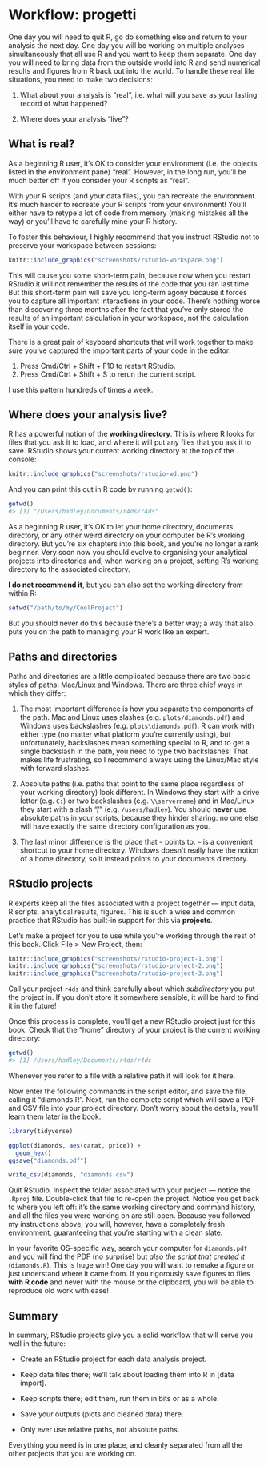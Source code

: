 # Workflow: progetti

One day you will need to quit R, go do something else and return to your analysis the next day. One day you will be working on multiple analyses simultaneously that all use R and you want to keep them separate. One day you will need to bring data from the outside world into R and send numerical results and figures from R back out into the world. To handle these real life situations, you need to make two decisions:

1.  What about your analysis is "real", i.e. what will you save as your 
    lasting record of what happened?

1.  Where does your analysis "live"?

## What is real?

As a beginning R user, it's OK to consider your environment (i.e. the objects listed in the environment pane) "real". However, in the long run, you'll be much better off if you consider your R scripts as "real". 

With your R scripts (and your data files), you can recreate the environment. It's much harder to recreate your R scripts from your environment! You'll either have to retype a lot of code from memory (making mistakes all the way) or you'll have to carefully mine your R history.

To foster this behaviour, I highly recommend that you instruct RStudio not to preserve your workspace between sessions:

```r
knitr::include_graphics("screenshots/rstudio-workspace.png")
```

This will cause you some short-term pain, because now when you restart RStudio it will not remember the results of the code that you ran last time. But this short-term pain will save you long-term agony because it forces you to capture all important interactions in your code. There's nothing worse than discovering three months after the fact that you've only stored the results of an important calculation in your workspace, not the calculation itself in your code. 

There is a great pair of keyboard shortcuts that will work together to make sure you've captured the important parts of your code in the editor:

1. Press Cmd/Ctrl + Shift + F10 to restart RStudio.
2. Press Cmd/Ctrl + Shift + S to rerun the current script.

I use this pattern hundreds of times a week.

## Where does your analysis live?

R has a powerful notion of the __working directory__. This is where R looks for files that you ask it to load, and where it will put any files that you ask it to save. RStudio shows your current working directory at the top of the console:

```r
knitr::include_graphics("screenshots/rstudio-wd.png")
```

And you can print this out in R code by running `getwd()`:

```r
getwd()
#> [1] "/Users/hadley/Documents/r4ds/r4ds"
```

As a beginning R user, it's OK to let your home directory, documents directory, or any other weird directory on your computer be R's working directory. But you're six chapters into this book, and you're no longer a rank beginner. Very soon now you should evolve to organising your analytical projects into directories and, when working on a project, setting R's working directory to the associated directory.

__I do not recommend it__, but you can also set the working directory from within R:

```r
setwd("/path/to/my/CoolProject")
```

But you should never do this because there's a better way; a way that also puts you on the path to managing your R work like an expert.

## Paths and directories

Paths and directories are a little complicated because there are two basic styles of paths: Mac/Linux and Windows. There are three chief ways in which they differ:

1.  The most important difference is how you separate the components of the
    path. Mac and Linux uses slashes (e.g. `plots/diamonds.pdf`) and Windows
    uses backslashes (e.g. `plots\diamonds.pdf`). R can work with either type
    (no matter what platform you're currently using), but unfortunately, 
    backslashes mean something special to R, and to get a single backslash 
    in the path, you need to type two backslashes! That makes life frustrating, 
    so I recommend always using the Linux/Mac style with forward slashes.

1.  Absolute paths (i.e. paths that point to the same place regardless of 
    your working directory) look different. In Windows they start with a drive
    letter (e.g. `C:`) or two backslashes (e.g. `\\servername`) and in
    Mac/Linux they start with a slash "/" (e.g. `/users/hadley`). You should
    __never__ use absolute paths in your scripts, because they hinder sharing: 
    no one else will have exactly the same directory configuration as you.

1.  The last minor difference is the place that `~` points to. `~` is a
    convenient shortcut to your home directory. Windows doesn't really have 
    the notion of a home directory, so it instead points to your documents
    directory.

## RStudio projects

R experts keep all the files associated with a project together --- input data, R scripts, analytical results, figures. This is such a wise and common practice that RStudio has built-in support for this via __projects__.

Let's make a project for you to use while you're working through the rest of this book. Click File > New Project, then:

```r
knitr::include_graphics("screenshots/rstudio-project-1.png")
knitr::include_graphics("screenshots/rstudio-project-2.png")
knitr::include_graphics("screenshots/rstudio-project-3.png")
```

Call your project `r4ds` and think carefully about which _subdirectory_ you put the project in. If you don't store it somewhere sensible, it will be hard to find it in the future!

Once this process is complete, you'll get a new RStudio project just for this book. Check that the "home" directory of your project is the current working directory:

```r
getwd()
#> [1] /Users/hadley/Documents/r4ds/r4ds
```

Whenever you refer to a file with a relative path it will look for it here. 

Now enter the following commands in the script editor, and save the file, calling it "diamonds.R". Next, run the complete script which will save a PDF and CSV file into your project directory. Don't worry about the details, you'll learn them later in the book.

```r
library(tidyverse)

ggplot(diamonds, aes(carat, price)) + 
  geom_hex()
ggsave("diamonds.pdf")

write_csv(diamonds, "diamonds.csv")
```

Quit RStudio. Inspect the folder associated with your project --- notice the `.Rproj` file. Double-click that file to re-open the project. Notice you get back to where you left off: it's the same working directory and command history, and all the files you were working on are still open. Because you followed my instructions above, you will, however, have a completely fresh environment, guaranteeing that you're starting with a clean slate.

In your favorite OS-specific way, search your computer for `diamonds.pdf` and you will find the PDF (no surprise) but _also the script that created it_ (`diamonds.R`). This is huge win! One day you will want to remake a figure or just understand where it came from. If you rigorously save figures to files __with R code__ and never with the mouse or the clipboard, you will be able to reproduce old work with ease!

## Summary

In summary, RStudio projects give you a solid workflow that will serve you well in the future:

* Create an RStudio project for each data analysis project. 

* Keep data files there; we'll talk about loading them into R in 
  [data import].

* Keep scripts there; edit them, run them in bits or as a whole.

* Save your outputs (plots and cleaned data) there.

* Only ever use relative paths, not absolute paths.

Everything you need is in one place, and cleanly separated from all the other projects that you are working on.
